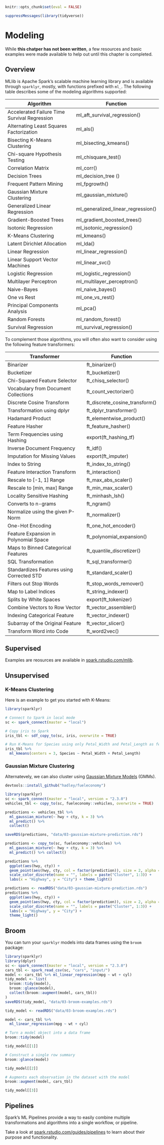 ```r
knitr::opts_chunk$set(eval = FALSE)
```
```r
suppressMessages(library(tidyverse))
```

# Modeling {#modeling}

While **this chatper has not been written**, a few resources and basic examples were made available to help out until this chapter is completed.

## Overview

MLlib is Apache Spark's scalable machine learning library and is available through `sparklyr`, mostly, with functions prefixed with `ml_`. The following table describes some of the modeling algorithms supported:

Algorithm | Function
----------|---------
Accelerated Failure Time Survival Regression | ml_aft_survival_regression()
Alternating Least Squares Factorization | ml_als()
Bisecting K-Means Clustering | ml_bisecting_kmeans()
Chi-square Hypothesis Testing | ml_chisquare_test()
Correlation Matrix | ml_corr()
Decision Trees | ml_decision_tree	()
Frequent Pattern Mining | ml_fpgrowth()
Gaussian Mixture Clustering | ml_gaussian_mixture()
Generalized Linear Regression | ml_generalized_linear_regression()
Gradient-Boosted Trees | ml_gradient_boosted_trees()
Isotonic Regression | ml_isotonic_regression()
K-Means Clustering | ml_kmeans()
Latent Dirichlet Allocation | ml_lda()
Linear Regression | ml_linear_regression()
Linear Support Vector Machines | ml_linear_svc()
Logistic Regression | ml_logistic_regression()
Multilayer Perceptron | ml_multilayer_perceptron()
Naive-Bayes | ml_naive_bayes()
One vs Rest | ml_one_vs_rest()
Principal Components Analysis | ml_pca()
Random Forests | ml_random_forest()
Survival Regression | ml_survival_regression()

To complement those algorithms, you will often also want to consider using the following feature transformers:

Transformer | Function
------------|---------
Binarizer | ft_binarizer()
Bucketizer | ft_bucketizer()
Chi-Squared Feature Selector | ft_chisq_selector()
Vocabulary from Document Collections | ft_count_vectorizer()
Discrete Cosine Transform  | ft_discrete_cosine_transform()
Transformation using dplyr | ft_dplyr_transformer()
Hadamard Product | ft_elementwise_product()
Feature Hasher | ft_feature_hasher()
Term Frequencies using Hashing | export(ft_hashing_tf)
Inverse Document Frequency | ft_idf()
Imputation for Missing Values | export(ft_imputer)
Index to String | ft_index_to_string()
Feature Interaction Transform | ft_interaction()
Rescale to [-1, 1] Range | ft_max_abs_scaler()
Rescale to [min, max] Range | ft_min_max_scaler()
Locality Sensitive Hashing | ft_minhash_lsh()
Converts to n-grams | ft_ngram()
Normalize using the given P-Norm | ft_normalizer()
One-Hot Encoding | ft_one_hot_encoder()
Feature Expansion in Polynomial Space | ft_polynomial_expansion()
Maps to Binned Categorical Features | ft_quantile_discretizer()
SQL Transformation | ft_sql_transformer()
Standardizes Features using Corrected STD | ft_standard_scaler()
Filters out Stop Words | ft_stop_words_remover()
Map to Label Indices | ft_string_indexer()
Splits by White Spaces | export(ft_tokenizer)
Combine Vectors to Row Vector | ft_vector_assembler()
Indexing Categorical Feature | ft_vector_indexer()
Subarray of the Original Feature | ft_vector_slicer()
Transform Word into Code | ft_word2vec()

## Supervised

Examples are reosurces are available in [spark.rstudio.com/mlib](http://spark.rstudio.com/mlib/).

## Unsupervised

### K-Means Clustering

Here is an example to get you started with K-Means:

```r
library(sparklyr)

# Connect to Spark in local mode
sc <- spark_connect(master = "local")

# Copy iris to Spark
iris_tbl <- sdf_copy_to(sc, iris, overwrite = TRUE)

# Run K-Means for Species using only Petal_Width and Petal_Length as features
iris_tbl %>%
  ml_kmeans(centers = 3, Species ~ Petal_Width + Petal_Length)
```

### Gaussian Mixture Clustering

Alternatevely, we can also cluster using [Gaussian Mixture Models](https://en.wikipedia.org/wiki/Mixture_model#Gaussian_mixture_model) (GMMs).

```r
devtools::install_github("hadley/fueleconomy")

library(sparklyr)
sc <- spark_connect(master = "local", version = "2.3.0")
vehicles_tbl <- copy_to(sc, fueleconomy::vehicles, overwrite = TRUE)

predictions <- vehicles_tbl %>%
  ml_gaussian_mixture(~ hwy + cty, k = 3) %>%
  ml_predict() %>%
  collect()

saveRDS(predictions, "data/03-gaussian-mixture-prediction.rds")
```
```r
predictions <- copy_to(sc, fueleconomy::vehicles) %>%
  ml_gaussian_mixture(~ hwy + cty, k = 3) %>%
  ml_predict() %>% collect()

predictions %>%
  ggplot(aes(hwy, cty)) +
  geom_point(aes(hwy, cty, col = factor(prediction)), size = 2, alpha = 0.4) + 
  scale_color_discrete(name = "", labels = paste("Cluster", 1:3)) +
  labs(x = "Highway", y = "City") + theme_light()
```
```r
predictions <- readRDS("data/03-gaussian-mixture-prediction.rds")
predictions %>%
  ggplot(aes(hwy, cty)) +
  geom_point(aes(hwy, cty, col = factor(prediction)), size = 2, alpha = 0.4) + 
  scale_color_discrete(name = "", labels = paste("Cluster", 1:3)) +
  labs(x = "Highway", y = "City") +
  theme_light()
```

## Broom

You can turn your `sparklyr` models into data frames using the `broom` package:

```r
library(sparklyr)
library(dplyr)
sc <- spark_connect(master = "local", version = "2.3.0")
cars_tbl <- spark_read_csv(sc, "cars", "input/")
model <- cars_tbl %>% ml_linear_regression(mpg ~ wt + cyl)
tidy_model <- list(
  broom::tidy(model),
  broom::glance(model),
  collect(broom::augment(model, cars_tbl))
)
saveRDS(tidy_model, "data/03-broom-examples.rds")
```
```r
tidy_model <- readRDS("data/03-broom-examples.rds")
```
```r
model <- cars_tbl %>%
  ml_linear_regression(mpg ~ wt + cyl)

# Turn a model object into a data frame
broom::tidy(model)
```
```r
tidy_model[[1]]
```
```r
# Construct a single row summary
broom::glance(model)
```
```r
tidy_model[[2]]
```
```r
# Augments each observation in the dataset with the model
broom::augment(model, cars_tbl)
```
```r
tidy_model[[3]]
```

## Pipelines

Spark’s ML Pipelines provide a way to easily combine multiple transformations and algorithms into a single workflow, or pipeline.

Take a look at [spark.rstudio.com/guides/pipelines](http://spark.rstudio.com/guides/pipelines/) to learn about their purpose and functionality.
